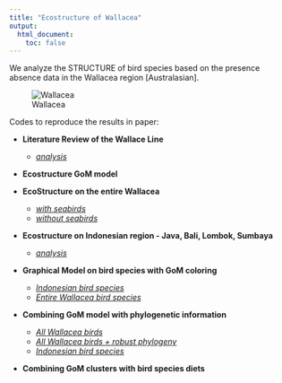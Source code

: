 ```yaml
---
title: "Ecostructure of Wallacea"
output:
  html_document:
    toc: false
---
```


We analyze the STRUCTURE of bird species based on the presence absence data in the Wallacea region [Australasian]. 

![Wallacea](Wallacea_w_seabirds/geostructure_birds_2.png)


Codes to reproduce the results in paper: 

* **Literature Review of the Wallace Line**
    + [*analysis*](literature_review.html)
    
* **Ecostructure GoM model**
          
* **EcoStructure on the entire Wallacea**
    + [*with seabirds*](wallacea_analysis.html)
    + [*without seabirds*](wallacea_analysis_no_seabirds.html)
          
* **Ecostructure on Indonesian region - Java, Bali, Lombok, Sumbaya**
    + [*analysis*](java_bali_lombok_analysis.html)
    
*  **Graphical Model on bird species with GoM coloring**
    + [*Indonesian bird species*](indonesian_birds_graphs.html)
    + [*Entire Wallacea bird species*](wallacea_birds_graphs.html)
    
*  **Combining GoM model with phylogenetic information**
    + [*All Wallacea birds*](phylogenetic_wallacea.html)
    + [*All Wallacea birds + robust phylogeny*](robust_phylogenetic_wallacea.html)
    + [*Indonesian bird species*](phylogenetic_indonesia.html)
    
*  **Combining GoM clusters with bird species diets**
    
    
